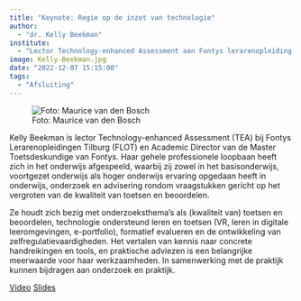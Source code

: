 ```yaml
---
title: "Keynote: Regie op de inzet van technologie"
author:
  - "dr. Kelly Beekman"
institute: 
  - "Lector Technology-enhanced Assessment aan Fontys lerarenopleiding Tilburg en opleidingsdirecteur van de Master Toetdeskundige aan Fontys Hogescholen"
image: Kelly-Beekman.jpg
date: "2022-12-07 15:15:00"
tags: 
  - "Afsluiting"
---
```


::: {.column-margin}
![Foto: Maurice van den Bosch](Kelly-Beekman.jpg)
:::

Kelly Beekman is lector Technology-enhanced Assessment (TEA) bij Fontys Lerarenopleidingen Tilburg (FLOT) en Academic Director van de Master Toetsdeskundige van Fontys. Haar gehele professionele loopbaan heeft zich in het onderwijs afgespeeld, waarbij zij zowel in het basisonderwijs, voortgezet onderwijs als hoger onderwijs ervaring opgedaan heeft in onderwijs, onderzoek en advisering rondom vraagstukken gericht op het vergroten van de kwaliteit van toetsen en beoordelen.

Ze houdt zich bezig met onderzoeksthema’s als (kwaliteit van) toetsen en beoordelen, technologie ondersteund leren en toetsen (VR, leren in digitale leeromgevingen, e-portfolio), formatief evalueren en de ontwikkeling van zelfregulatievaardigheden. Het vertalen van kennis naar concrete handreikingen en tools, en praktische adviezen is een belangrijke meerwaarde voor haar werkzaamheden. In samenwerking met de praktijk kunnen bijdragen aan onderzoek en praktijk.

[Video](https://tilburguniversity.cloud.panopto.eu/Panopto/Pages/Viewer.aspx?id=83135189-c3cf-4f9d-bdab-af3800f35646){.btn .btn-primary}
[Slides](https://drive.google.com/file/d/1eJTsafysAIP2htfz26fPVTaWskNLyEgN/view?usp=share_link){.btn .btn-primary}

